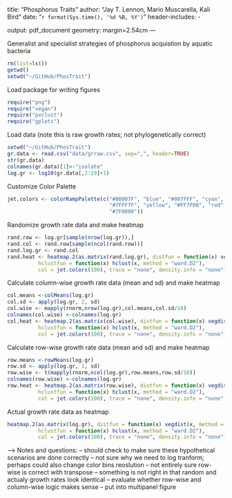 title: "Phosphorus Traits"
author: "Jay T. Lennon, Mario Muscarella, Kali Bird"
date: "`r format(Sys.time(), '%d %B, %Y')`"
header-includes:
  - \usepackage{array}
output: pdf_document
geometry: margin=2.54cm
---

Generalist and specialist strategies of phosphorus acquistion by aquatic bacteria 

```r
rm(list=ls())
getwd()
setwd("~/GitHub/PhosTrait")
```

Load package for writing figures
```r
require("png")
require("vegan")
require("pvclust")
require("gplots")
```

Load data (note this is raw growth rates; not phylogenetically correct)
```r
setwd("~/GitHub/PhosTrait")
gr.data <- read.csv("data/grraw.csv", sep=",", header=TRUE)
str(gr.data)
colnames(gr.data)[1]<-"isolate"
log.gr <- log10(gr.data[,2:19]+1)
```

Customize Color Palette
```r
jet.colors <- colorRampPalette(c("#00007F", "blue", "#007FFF", "cyan", 
                                 "#7FFF7F", "yellow", "#FF7F00", "red", 
                                 "#7F0000"))
```

Randomize growth rate data and make heatmap
```r
rand.row <- log.gr[sample(nrow(log.gr)),]
rand.col <- rand.row[sample(ncol(rand.row))]
rand.log.gr <- rand.col
rand.heat <- heatmap.2(as.matrix(rand.log.gr), distfun = function(x) vegdist(x, method = "bray"),
          hclustfun = function(x) hclust(x, method = "ward.D2"), 
          col = jet.colors(100), trace = "none", density.info = "none")
```

Calculate column-wise growth rate data (mean and sd) and make heatmap
```r
col.means <-colMeans(log.gr)
col.sd <- apply(log.gr, 2, sd)
col.wise <- mapply(rnorm,nrow(log.gr),col.means,col.sd/10)
colnames(col.wise) <-colnames(log.gr)
col.heat <- heatmap.2(as.matrix(col.wise), distfun = function(x) vegdist(x, method = "bray"),
          hclustfun = function(x) hclust(x, method = "ward.D2"), 
          col = jet.colors(100), trace = "none", density.info = "none")
```

Calculate row-wise growth rate data (mean and sd) and make heatmap
```r
row.means <-rowMeans(log.gr)
row.sd <- apply(log.gr, 1, sd)
row.wise <- t(mapply(rnorm,ncol(log.gr),row.means,row.sd/10))
colnames(row.wise) <-colnames(log.gr)
row.heat <- heatmap.2(as.matrix(row.wise), distfun = function(x) vegdist(x, method = "bray"),
          hclustfun = function(x) hclust(x, method = "ward.D2"), 
          col = jet.colors(100), trace = "none", density.info = "none")
```

Actual growth rate data as heatmap
```r
heatmap.2(as.matrix(log.gr), distfun = function(x) vegdist(x, method = "bray"),
          hclustfun = function(x) hclust(x, method = "ward.D2"), 
          col = jet.colors(100), trace = "none", density.info = "none")
```


----> Notes and questions:
  -- should check to make sure these hypothetical scenarios are done correctly 
  -- not sure why we need to log tranform; perhaps could also change color bins reoslution
  -- not entirely sure row-wise is correct with transpose
  -- something is not right in that random and actualy growth rates look identical
  -- evaluate whether row-wise and column-wise logic makes sense
  -- put into multipanel figure